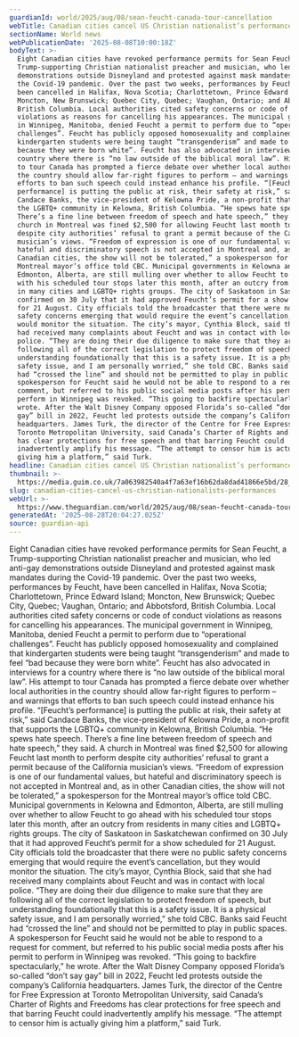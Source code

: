 ```yaml
---
guardianId: world/2025/aug/08/sean-feucht-canada-tour-cancellation
webTitle: Canadian cities cancel US Christian nationalist’s performances
sectionName: World news
webPublicationDate: '2025-08-08T10:00:18Z'
bodyText: >-
  Eight Canadian cities have revoked performance permits for Sean Feucht, a
  Trump-supporting Christian nationalist preacher and musician, who led anti-gay
  demonstrations outside Disneyland and protested against mask mandates during
  the Covid-19 pandemic. Over the past two weeks, performances by Feucht, have
  been cancelled in Halifax, Nova Scotia; Charlottetown, Prince Edward Island;
  Moncton, New Brunswick; Quebec City, Quebec; Vaughan, Ontario; and Abbotsford,
  British Columbia. Local authorities cited safety concerns or code of conduct
  violations as reasons for cancelling his appearances. The municipal government
  in Winnipeg, Manitoba, denied Feucht a permit to perform due to “operational
  challenges”. Feucht has publicly opposed homosexuality and complained that
  kindergarten students were being taught “transgenderism” and made to feel “bad
  because they were born white”. Feucht has also advocated in interviews for a
  country where there is “no law outside of the biblical moral law”. His attempt
  to tour Canada has prompted a fierce debate over whether local authorities in
  the country should allow far-right figures to perform – and warnings that
  efforts to ban such speech could instead enhance his profile. “[Feucht’s
  performance] is putting the public at risk, their safety at risk,” said
  Candace Banks, the vice-president of Kelowna Pride, a non-profit that supports
  the LGBTQ+ community in Kelowna, British Columbia. “He spews hate speech.
  There’s a fine line between freedom of speech and hate speech,” they said. A
  church in Montreal was fined $2,500 for allowing Feucht last month to perform
  despite city authorities’ refusal to grant a permit because of the California
  musician’s views. “Freedom of expression is one of our fundamental values, but
  hateful and discriminatory speech is not accepted in Montreal and, as in other
  Canadian cities, the show will not be tolerated,” a spokesperson for the
  Montreal mayor’s office told CBC. Municipal governments in Kelowna and
  Edmonton, Alberta, are still mulling over whether to allow Feucht to go ahead
  with his scheduled tour stops later this month, after an outcry from residents
  in many cities and LGBTQ+ rights groups. The city of Saskatoon in Saskatchewan
  confirmed on 30 July that it had approved Feucht’s permit for a show scheduled
  for 21 August. City officials told the broadcaster that there were no public
  safety concerns emerging that would require the event’s cancellation, but they
  would monitor the situation. The city’s mayor, Cynthia Block, said that she
  had received many complaints about Feucht and was in contact with local
  police. “They are doing their due diligence to make sure that they are
  following all of the correct legislation to protect freedom of speech, but
  understanding foundationally that this is a safety issue. It is a physical
  safety issue, and I am personally worried,” she told CBC. Banks said Feucht
  had “crossed the line” and should not be permitted to play in public spaces. A
  spokesperson for Feucht said he would not be able to respond to a request for
  comment, but referred to his public social media posts after his permit to
  perform in Winnipeg was revoked. “This going to backfire spectacularly,” he
  wrote. After the Walt Disney Company opposed Florida’s so-called “don’t say
  gay” bill in 2022, Feucht led protests outside the company’s California
  headquarters. James Turk, the director of the Centre for Free Expression at
  Toronto Metropolitan University, said Canada’s Charter of Rights and Freedoms
  has clear protections for free speech and that barring Feucht could
  inadvertently amplify his message. “The attempt to censor him is actually
  giving him a platform,” said Turk.
headline: Canadian cities cancel US Christian nationalist’s performances
thumbnail: >-
  https://media.guim.co.uk/7a063982540a4f7a63ef16b62da8dad41866e5bd/28_0_2828_2263/500.jpg
slug: canadian-cities-cancel-us-christian-nationalists-performances
webUrl: >-
  https://www.theguardian.com/world/2025/aug/08/sean-feucht-canada-tour-cancellation
generatedAt: '2025-08-28T20:04:27.025Z'
source: guardian-api
---
```

Eight Canadian cities have revoked performance permits for Sean Feucht, a Trump-supporting Christian nationalist preacher and musician, who led anti-gay demonstrations outside Disneyland and protested against mask mandates during the Covid-19 pandemic. Over the past two weeks, performances by Feucht, have been cancelled in Halifax, Nova Scotia; Charlottetown, Prince Edward Island; Moncton, New Brunswick; Quebec City, Quebec; Vaughan, Ontario; and Abbotsford, British Columbia. Local authorities cited safety concerns or code of conduct violations as reasons for cancelling his appearances. The municipal government in Winnipeg, Manitoba, denied Feucht a permit to perform due to “operational challenges”. Feucht has publicly opposed homosexuality and complained that kindergarten students were being taught “transgenderism” and made to feel “bad because they were born white”. Feucht has also advocated in interviews for a country where there is “no law outside of the biblical moral law”. His attempt to tour Canada has prompted a fierce debate over whether local authorities in the country should allow far-right figures to perform – and warnings that efforts to ban such speech could instead enhance his profile. “[Feucht’s performance] is putting the public at risk, their safety at risk,” said Candace Banks, the vice-president of Kelowna Pride, a non-profit that supports the LGBTQ+ community in Kelowna, British Columbia. “He spews hate speech. There’s a fine line between freedom of speech and hate speech,” they said. A church in Montreal was fined $2,500 for allowing Feucht last month to perform despite city authorities’ refusal to grant a permit because of the California musician’s views. “Freedom of expression is one of our fundamental values, but hateful and discriminatory speech is not accepted in Montreal and, as in other Canadian cities, the show will not be tolerated,” a spokesperson for the Montreal mayor’s office told CBC. Municipal governments in Kelowna and Edmonton, Alberta, are still mulling over whether to allow Feucht to go ahead with his scheduled tour stops later this month, after an outcry from residents in many cities and LGBTQ+ rights groups. The city of Saskatoon in Saskatchewan confirmed on 30 July that it had approved Feucht’s permit for a show scheduled for 21 August. City officials told the broadcaster that there were no public safety concerns emerging that would require the event’s cancellation, but they would monitor the situation. The city’s mayor, Cynthia Block, said that she had received many complaints about Feucht and was in contact with local police. “They are doing their due diligence to make sure that they are following all of the correct legislation to protect freedom of speech, but understanding foundationally that this is a safety issue. It is a physical safety issue, and I am personally worried,” she told CBC. Banks said Feucht had “crossed the line” and should not be permitted to play in public spaces. A spokesperson for Feucht said he would not be able to respond to a request for comment, but referred to his public social media posts after his permit to perform in Winnipeg was revoked. “This going to backfire spectacularly,” he wrote. After the Walt Disney Company opposed Florida’s so-called “don’t say gay” bill in 2022, Feucht led protests outside the company’s California headquarters. James Turk, the director of the Centre for Free Expression at Toronto Metropolitan University, said Canada’s Charter of Rights and Freedoms has clear protections for free speech and that barring Feucht could inadvertently amplify his message. “The attempt to censor him is actually giving him a platform,” said Turk.
